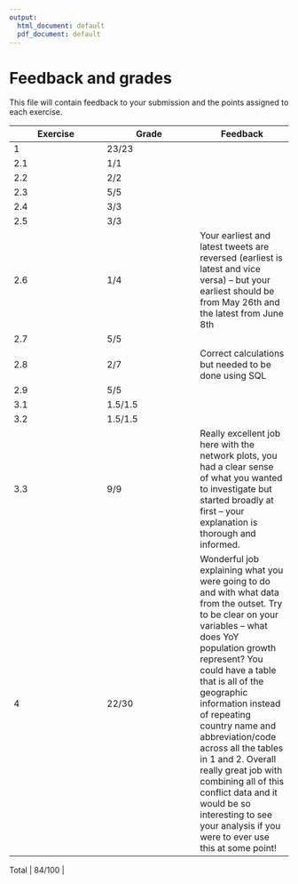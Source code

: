 ```yaml
---
output:
  html_document: default
  pdf_document: default
---
```


# Feedback and grades

This file will contain feedback to your submission and the points assigned to each exercise.

| Exercise | Grade | Feedback |
| --- | --- | --- |
| 1   | 23/23    |
| 2.1 | 1/1    |
| 2.2 | 2/2     |
| 2.3 | 5/5    |
| 2.4 | 3/3     |
| 2.5 | 3/3    |
| 2.6 | 1/4     | Your earliest and latest tweets are reversed (earliest is latest and vice versa) -- but your earliest should be from May 26th and the latest from June 8th
| 2.7 | 5/5    |
| 2.8 | 2/7     | Correct calculations but needed to be done using SQL 
| 2.9 | 5/5    |
| 3.1 | 1.5/1.5    |
| 3.2 | 1.5/1.5	  |
| 3.3 | 9/9	| Really excellent job here with the network plots, you had a clear sense of what you wanted to investigate but started broadly at first -- your explanation is thorough and informed.
| 4   | 22/30	| Wonderful job explaining what you were going to do and with what data from the outset. Try to be clear on your variables -- what does YoY population growth represent? You could have a table that is all of the geographic information instead of repeating country name and abbreviation/code across all the tables in 1 and 2. Overall really great job with combining all of this conflict data and it would be so interesting to see your analysis if you were to ever use this at some point!


| Total | 84/100 |